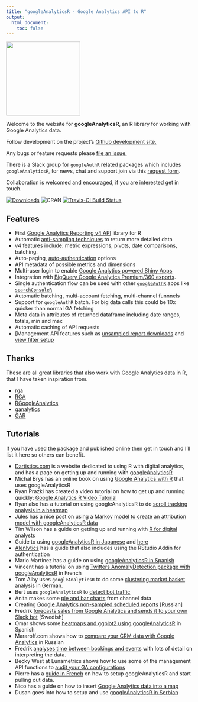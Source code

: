 ```yaml
---
title: "googleAnalyticsR - Google Analytics API to R"
output:
  html_document:
    toc: false
---
```


![](https://raw.githubusercontent.com/MarkEdmondson1234/googleAnalyticsR/master/inst/hexlogo/hex.png){width=200px}


Welcome to the website for **googleAnalyticsR**, an R library for working with Google Analytics data.

Follow development on the project's [Github development site.](https://github.com/MarkEdmondson1234/googleAnalyticsR)

Any bugs or feature requests please [file an issue.](https://github.com/MarkEdmondson1234/googleAnalyticsR/issues)

There is a Slack group for `googleAuthR` related packages which includes `googleAnalyticsR`, for news, chat and support join via this [request form](https://docs.google.com/forms/d/e/1FAIpQLSerjirmMpB3b7LmBs_Vx_XPIE9IrhpCpPg1jUcpfBcivA3uBw/viewform). 

Collaboration is welcomed and encouraged, if you are interested get in touch.

[![Downloads](http://cranlogs.r-pkg.org/badges/googleAnalyticsR)](http://www.r-pkg.org/pkg/googleAnalyticsR)
![CRAN](http://www.r-pkg.org/badges/version/googleAnalyticsR)
[![Travis-CI Build Status](https://travis-ci.org/MarkEdmondson1234/googleAnalyticsR.svg?branch=master)](https://travis-ci.org/MarkEdmondson1234/googleAnalyticsR)

## Features

* First [Google Analytics Reporting v4 API](http://code.markedmondson.me/googleAnalyticsR/v4.html) library for R
* Automatic [anti-sampling techniques](http://code.markedmondson.me/googleAnalyticsR/v4.html#anti-sampling) to return more detailed data
* v4 features include: metric expressions, pivots, date comparisons, batching.
* Auto-paging, [auto-authentication](http://code.markedmondson.me/googleAnalyticsR/setup.html) options
* API metadata of possible metrics and dimensions
* Multi-user login to enable [Google Analytics powered Shiny Apps](http://code.markedmondson.me/googleAnalyticsR/shiny.html)
* Integration with [BigQuery Google Analytics Premium/360 exports](http://code.markedmondson.me/googleAnalyticsR/big-query.html).
* Single authentication flow can be used with other [`googleAuthR`](http://code.markedmondson.me/googleAuthR/) apps like [`searchConsoleR`](https://github.com/MarkEdmondson1234/searchConsoleR)
* Automatic batching, multi-account fetching, multi-channel funnnels
* Support for `googleAuthR` batch.  For big data calls this could be 10x quicker than normal GA fetching
* Meta data in attributes of returned dataframe including date ranges, totals, min and max
* Automatic caching of API requests
* [Management API features such as [unsampled report downloads](http://code.markedmondson.me/googleAnalyticsR/management.html#unsampled_reports) and [view filter setup](http://code.markedmondson.me/googleAnalyticsR/management.html#view_filters)

## Thanks 

These are all great libraries that also work with Google Analytics data in R, that I have taken inspiration from.

* [rga](https://github.com/skardhamar/rga)
* [RGA](https://bitbucket.org/unikum/rga)
* [RGoogleAnalytics](https://github.com/Tatvic/RGoogleAnalytics)
* [ganalytics](https://github.com/jdeboer/ganalytics)
* [GAR](https://github.com/andrewgeisler/GAR)

## Tutorials

If you have used the package and published online then get in touch and I'll list it here so others can benefit.

* [Dartistics.com](http://www.dartistics.com/) is a website dedicated to using R with digital analytics, and has a page on getting up and running with [googleAnalyticsR](http://www.dartistics.com/api-google-analytics.html)
* Michal Brys has an online book on using [Google Analytics with R](https://michalbrys.gitbooks.io/r-google-analytics/content/) that uses googleAnalyticsR
* Ryan Prazki has created a video tutorial on how to get up and running quickly: [Google Analytics R Video Tutorial](http://www.ryanpraski.com/google-analytics-r-tutorial/)
* Ryan also has a tutorial on using googleAnalyticsR to do [scroll tracking analysis in a heatmap](http://www.ryanpraski.com/scroll-depth-tracking-analysis-with-google-analytics-r)
* Jules has a nice post on using a [Markov model to create an attribution model with googleAnalyticsR data](http://stuifbergen.com/2016/11/conversion-attribution-markov-model-r/)
* Tim Wilson has a guide on getting up and running with [R for digital analysts](http://analyticsdemystified.com/google-analytics/tutorial_pulling_google_analytics_data_with_r/)
* Guide to using [googleAnalyticsR in Japanese](https://www.karada-good.net/analyticsr/r-520) and [here](http://abrahamcow.hatenablog.com/entry/2016/05/22/121721)
* [Alenlytics](http://alenlytics.com/connecting-r-with-google-analytics/) has a guide that also includes using the RStudio Addin for authentication
* Mario Martinez has a guide on using [googleAnalyticsR in Spanish](http://www.doctormetrics.com/2017/01/03/nueva-version-de-la-api-de-google-analytics-r-statistics/#.WLVOWhAvpBI)
* Vincent has a tutorial on using [Twitters AnomalyDetection package with googleAnalyticsR](https://data-seo.fr/2016/05/02/detecter-vos-marronniers-avec-r/) in French
* Tom Alby uses `googleAnalyticsR` to do some [clustering market basket analysis](https://tom.alby.de/clustering-mit-google-analytics-und-r/) in German.
* Bert uses `googleAnalyticsR` to [detect bot traffic](http://node1.com/examine-real-website-visitor-data/)
* Anita makes some [pie and bar charts](https://rpubs.com/anitaowens/googleapi) from channel data 
* Creating [Google Analytics non-sampled scheduled reports](https://2steps.pro/google-anslytics-data-without-sampling-scheduler.html) [Russian]
* Fredrik [forecasts sales from Google Analytics and sends it to your own Slack bot](http://www.insightworks.se/forecast-google-analytics-r-slack/) [Swedish]
* Omar shows some [heatmaps and ggplot2 using googleAnalyticsR](http://omargonzalesdiaz.com/blog/googleanalytics-ggplot2.html) in Spanish
* Mararoff.com shows how to [compare your CRM data with Google Analytics](http://makaroff.org/ga-data-upload/) in Russian
* Fredrik [analyses time between bookings and events](https://medium.com/@fredrikcederlof/analyzing-time-between-bookings-and-events-with-r-google-analytics-293f6c334d73) with lots of detail on interpreting the data.
* Becky West at Lunametrics shows how to use some of the management API functions to [audit your GA configurations](https://www.lunametrics.com/blog/2018/03/08/google-analytics-check-r-management-api/)
* Pierre has a [guide in French](https://www.anakeyn.com/2018/03/01/googleanalyticsr-import-google-analytics-r/) on how to setup googleAnalyticsR and start pulling out data.
* Nico has a guide on how to insert [Google Analytics data into a map](https://www.ridgeway.com/blog/performance-optimisation/how-to-insert-ga-data-into-a-map-using-r-and-build)
* Dusan goes into how to setup and use [googleAnalyticsR in Serbian](https://dusanmilosevic.com/google-analytics-api-v4-i-r-programski-jezik/)
